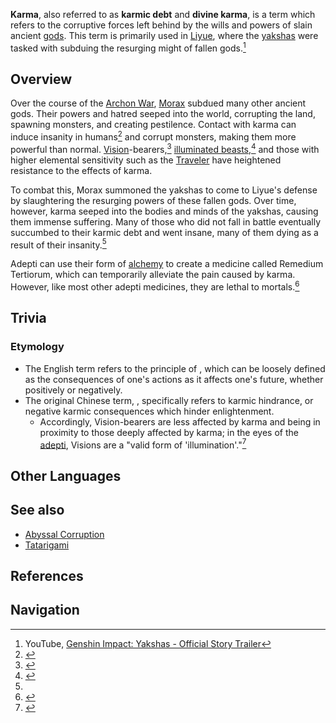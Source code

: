 {{Terminology Infobox
|image        = 
|type         = Lore
|region       = Liyue
}}
'''Karma''', also referred to as '''karmic debt''' and '''divine karma''', is a term which refers to the corruptive forces left behind by the wills and powers of slain ancient [[gods]]. This term is primarily used in [[Liyue]], where the [[yakshas]] were tasked with subduing the resurging might of fallen gods.<ref name="yaksha trailer">YouTube, [https://youtu.be/Zd8Bzwx_rqc Genshin Impact: Yakshas - Official Story Trailer]</ref>

==Overview==
Over the course of the [[Archon War]], [[Morax]] subdued many other ancient gods. Their powers and hatred seeped into the world, corrupting the land, spawning monsters, and creating pestilence. Contact with karma can induce insanity in humans<ref>{{Ref/VO|Yelan|About Xiao}}</ref> and corrupt monsters, making them more powerful than normal. [[Vision]]-bearers,<ref>{{Ref/Quest|At Tunnel's End, Light}}</ref> [[illuminated beast]]s,<ref>{{Ref/Quest|End of the Line}}</ref> and those with higher elemental sensitivity such as the [[Traveler]] have heightened resistance to the effects of karma.

To combat this, Morax summoned the yakshas to come to Liyue's defense by slaughtering the resurging powers of these fallen gods. Over time, however, karma seeped into the bodies and minds of the yakshas, causing them immense suffering. Many of those who did not fall in battle eventually succumbed to their karmic debt and went insane, many of them dying as a result of their insanity.<ref name="yaksha trailer" />

Adepti can use their form of [[Mystic Arts in Teyvat#Alchemy 2|alchemy]] to create a medicine called Remedium Tertiorum, which can temporarily alleviate the pain caused by karma. However, like most other adepti medicines, they are lethal to mortals.<ref>{{Ref/VO|Zhongli|About Xiao}}</ref>

==Trivia==
===Etymology===
*The English term refers to the principle of {{w|karma}}, which can be loosely defined as the consequences of one's actions as it affects one's future, whether positively or negatively.
*The original Chinese term, {{lang|mini=1|zh={{wt|業障|业障|Chinese}}|zh_rm=yèzhàng}}, specifically refers to karmic hindrance, or negative karmic consequences which hinder enlightenment.
**Accordingly, Vision-bearers are less affected by karma and being in proximity to those deeply affected by karma; in the eyes of the [[adepti]], Visions are a "valid form of 'illumination'."<ref>{{Ref/CS|Qiqi|Vision}}</ref>

==Other Languages==
{{Other Languages
|en       = Karma
|zhs      = 业障
|zhs_rm   = Yèzhàng
|zht      = 業障
|zht_rm   = Yèzhàng
|zh_tl    = Karma
|ja       = 業障
|ja_rm    = Goushou
|ja_tl    = Karma
|ko       = 업장
|ko_rm    = 
|ko_tl    = 
|es       = Karma
|fr       = Karma
|ru       = Карма
|th       = บาป
|vi       = Nghiệp Chướng
|vi_tl    = Karma
|de       = Karma
|id       = Karma
|pt       = Pecado
|pt_tl    = Sin
}}

==See also==
*[[Abyssal Corruption]]
*[[Tatarigami]]

==References==
{{reflist}}

==Navigation==
{{Lore Navbox}}